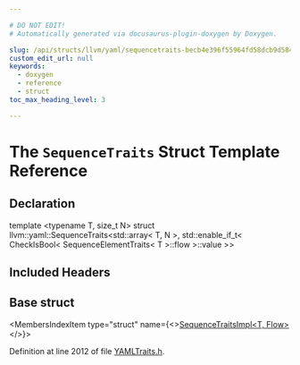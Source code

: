 ```yaml
---

# DO NOT EDIT!
# Automatically generated via docusaurus-plugin-doxygen by Doxygen.

slug: /api/structs/llvm/yaml/sequencetraits-becb4e396f55964fd58dcb9d5845a170
custom_edit_url: null
keywords:
  - doxygen
  - reference
  - struct
toc_max_heading_level: 3

---
```





# The `SequenceTraits` Struct Template Reference

<DoxygenPage pluginConfig={pluginConfig}>



## Declaration

<CodeBlock>template &lt;typename T, size&#95;t N&gt;
struct llvm::yaml::SequenceTraits&lt;std::array&lt; T, N &gt;, std::enable&#95;if&#95;t&lt; CheckIsBool&lt; SequenceElementTraits&lt; T &gt;::flow &gt;::value &gt;&gt;</CodeBlock>

## Included Headers

<IncludesList>
<IncludesListItem
  filePath="llvm/Support/YAMLTraits.h"
  permalink="/docs/api/files/include/include/llvm/include/llvm/support/yamltraits-h"
  isLocal="true" />
</IncludesList>

## Base struct

<MembersIndex>

<MembersIndexItem
  type="struct"
  name={<><a href="/docs/api/structs/llvm/yaml/sequencetraitsimpl">SequenceTraitsImpl&lt;T, Flow&gt;</a></>}>
</MembersIndexItem>

</MembersIndex>


Definition at line 2012 of file <a href="/docs/api/files/include/include/llvm/include/llvm/support/yamltraits-h">YAMLTraits.h</a>.

</DoxygenPage>
